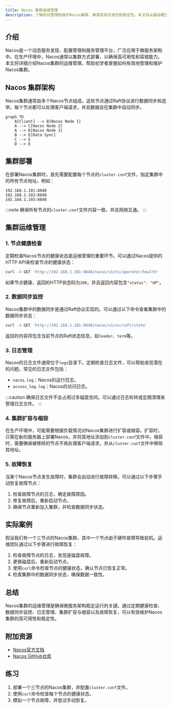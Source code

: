 ```yaml
---
title: Nacos 集群运维管理
description: 了解如何管理和维护Nacos集群，确保其高可用性和稳定性。本文将从基础概念到实际案例，逐步讲解Nacos集群的运维管理。
---
```


## 介绍

Nacos是一个动态服务发现、配置管理和服务管理平台，广泛应用于微服务架构中。在生产环境中，Nacos通常以集群方式部署，以确保高可用性和容错能力。本文将详细介绍Nacos集群的运维管理，帮助初学者掌握如何有效地管理和维护Nacos集群。

## Nacos 集群架构

Nacos集群通常由多个Nacos节点组成，这些节点通过Raft协议进行数据同步和选举。每个节点都可以处理客户端请求，并且数据会在集群中自动同步。

```mermaid
graph TD
    A[Client] --> B[Nacos Node 1]
    A --> C[Nacos Node 2]
    A --> D[Nacos Node 3]
    B --> E[Data Sync]
    C --> E
    D --> E
```

## 集群部署

在部署Nacos集群时，首先需要配置每个节点的`cluster.conf`文件，指定集群中的所有节点地址。例如：

```plaintext
192.168.1.101:8848
192.168.1.102:8848
192.168.1.103:8848
```

:::note
确保所有节点的`cluster.conf`文件内容一致，并且网络互通。
:::

## 集群运维管理

### 1. 节点健康检查

定期检查Nacos节点的健康状态是运维管理的重要环节。可以通过Nacos提供的HTTP API来检查节点的健康状态：

```bash
curl -X GET 'http://192.168.1.101:8848/nacos/v1/ns/operator/health'
```

如果节点健康，返回的HTTP状态码为`200`，并且返回内容包含`"status": "UP"`。

### 2. 数据同步监控

Nacos集群中的数据同步是通过Raft协议实现的。可以通过以下命令查看集群中的数据同步状态：

```bash
curl -X GET 'http://192.168.1.101:8848/nacos/v1/ns/raft/state'
```

返回的内容将包含当前节点的Raft状态信息，如`leader`、`term`等。

### 3. 日志管理

Nacos的日志文件通常位于`logs`目录下。定期检查日志文件，可以帮助发现潜在的问题。常见的日志文件包括：

- `nacos.log`：Nacos的运行日志。
- `access_log.log`：Nacos的访问日志。

:::caution
确保日志文件不会占用过多磁盘空间，可以通过日志轮转或定期清理来管理日志文件。
:::

### 4. 集群扩容与缩容

在生产环境中，可能需要根据负载情况对Nacos集群进行扩容或缩容。扩容时，只需在新的服务器上部署Nacos，并将其地址添加到`cluster.conf`文件中。缩容时，需要确保被移除的节点不再处理客户端请求，并从`cluster.conf`文件中移除其地址。

### 5. 故障恢复

当某个Nacos节点发生故障时，集群会自动进行故障转移。可以通过以下步骤手动恢复故障节点：

1. 检查故障节点的日志，确定故障原因。
2. 修复故障后，重新启动节点。
3. 确保节点重新加入集群，并检查数据同步状态。

## 实际案例

假设我们有一个三节点的Nacos集群，其中一个节点由于硬件故障导致宕机。运维团队通过以下步骤进行故障恢复：

1. 检查故障节点的日志，发现是磁盘故障。
2. 更换磁盘后，重新启动节点。
3. 使用`curl`命令检查节点的健康状态，确认节点已恢复正常。
4. 检查集群中的数据同步状态，确保数据一致性。

## 总结

Nacos集群的运维管理是确保微服务架构稳定运行的关键。通过定期健康检查、数据同步监控、日志管理、集群扩容与缩容以及故障恢复，可以有效维护Nacos集群的高可用性和稳定性。

## 附加资源

- [Nacos官方文档](https://nacos.io/zh-cn/docs/what-is-nacos.html)
- [Nacos GitHub仓库](https://github.com/alibaba/nacos)

## 练习

1. 部署一个三节点的Nacos集群，并配置`cluster.conf`文件。
2. 使用`curl`命令检查每个节点的健康状态。
3. 模拟一个节点故障，并尝试手动恢复。
